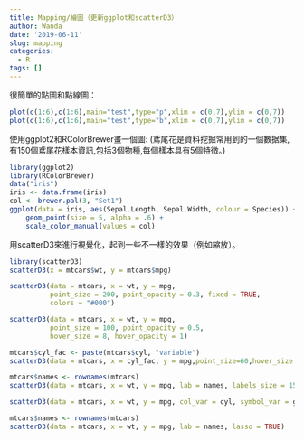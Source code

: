 ```yaml
---
title: Mapping/繪圖（更新ggplot和scatterD3）
author: Wanda
date: '2019-06-11'
slug: mapping
categories:
  - R
tags: []
---
```

很簡單的點圖和點線圖：
```r
plot(c(1:6),c(1:6),main="test",type="p",xlim = c(0,7),ylim = c(0,7))
plot(c(1:6),c(1:6),main="test",type="b",xlim = c(0,7),ylim = c(0,7))
```

使用ggplot2和RColorBrewer畫一個圖:
(鳶尾花是資料挖掘常用到的一個數据集,有150個鳶尾花樣本資訊,包括3個物種,每個樣本具有5個特徵。)

```r
library(ggplot2)
library(RColorBrewer)
data("iris")
iris <- data.frame(iris)
col <- brewer.pal(3, "Set1")
ggplot(data = iris, aes(Sepal.Length, Sepal.Width, colour = Species)) + 
    geom_point(size = 5, alpha = .6) + 
    scale_color_manual(values = col)
```

用scatterD3來進行視覺化，起到一些不一樣的效果（例如縮放）。

```r
library(scatterD3)
scatterD3(x = mtcars$wt, y = mtcars$mpg)

scatterD3(data = mtcars, x = wt, y = mpg, 
          point_size = 200, point_opacity = 0.3, fixed = TRUE,
          colors = "#000")

scatterD3(data = mtcars, x = wt, y = mpg, 
          point_size = 100, point_opacity = 0.5,
          hover_size = 8, hover_opacity = 1)

mtcars$cyl_fac <- paste(mtcars$cyl, "variable")
scatterD3(data = mtcars, x = cyl_fac, y = mpg,point_size=60,hover_size = 4)

mtcars$names <- rownames(mtcars)
scatterD3(data = mtcars, x = wt, y = mpg, lab = names, labels_size = 15,point_size=60,hover_size = 4)

scatterD3(data = mtcars, x = wt, y = mpg, col_var = cyl, symbol_var = gear)

mtcars$names <- rownames(mtcars)
scatterD3(data = mtcars, x = wt, y = mpg, lab = names, lasso = TRUE)

```

